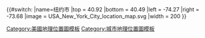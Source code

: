 {{#switch:{{{1}}}
|name=纽约市
|top = 40.92
|bottom = 40.49
|left = -74.27 
|right = -73.68
|image = USA_New_York_City_location_map.svg
|width = 200
}}<noinclude>{{Location map/Info}}

[[Category:美國地理位置圖模板]]
[[Category:城市地理位置圖模板]]
{{DEFAULTSORT:New York City, Location map USA}}

</noinclude>